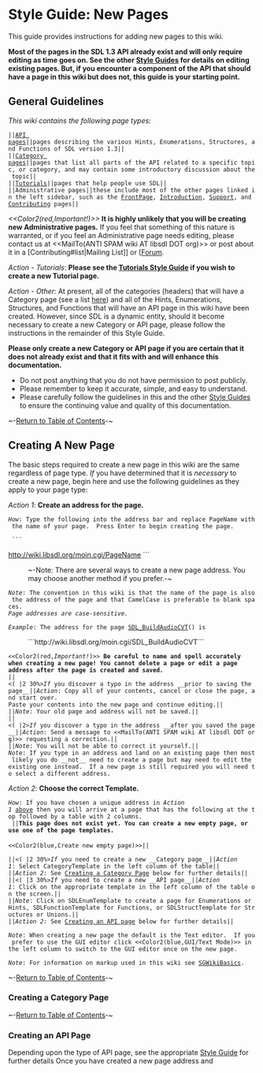 <!-- pragma section-numbers off -->
<!-- pragma camelcase off -->
<!-- acl All:read -->

= Style Guide: New Pages =

This guide provides instructions for adding new pages to this wiki. 

'''Most of the pages in the SDL 1.3 API already exist and will only require editing as time goes on.  See the other [[Contributing#guides|Style Guides]] for details on editing existing pages.  But, if you encounter a component of the API that should have a page in this wiki but does not, this guide is your starting point.'''


<span id="ToC"></span>

== General Guidelines ==
''This wiki contains the following page types:''
 ||[[CategoryAPI|API pages]]||pages describing the various Hints, Enumerations, Structures, and Functions of SDL version 1.3||
 ||[[APIByCategory|Category pages]]||pages that list all parts of the API related to a specific topic, or category, and may contain some introductory discussion about the topic||
 ||[[Tutorials]]||pages that help people use SDL||
 ||Administrative pages||these include most of the other pages linked in the left sidebar, such as the [[FrontPage]], [[Introduction]], [[Support]], and [[Contributing]] pages||

''<<Color2(red,Important!)>>'' '''It is highly unlikely that you will be creating new Administrative pages.'''  If you feel that something of this nature is warranted, or if you feel an Administrative page needs editing, please contact us at <<MailTo(ANTI SPAM wiki AT libsdl DOT org)>> or post about it in a [Contributing#list|Mailing List]] or [[http://forums.libsdl.org/ Forum].  

''Action - Tutorials'': '''Please see the [[SGTutorials|Tutorials Style Guide]] if you wish to create a new Tutorial page.'''

''Action - Other'': At present, all of the categories (headers) that will have a Category page (see a list [[SGFunctions#CategoryTable|here]]) and all of the Hints, Enumerations, Structures, and Functions that will have an API page in this wiki have been created.  However, since SDL is a dynamic entity, should it become necessary to create a new Category or API page, please follow the instructions in the remainder of this Style Guide. 


'''Please only create a new Category or API page if you are certain that it does not already exist and that it fits with and will enhance this documentation.'''
* Do not post anything that you do not have permission to post publicly.
* Please remember to keep it accurate, simple, and easy to understand.
* Please carefully follow the guidelines in this and the other [[Contributing#guides|Style Guides]] to ensure the continuing value and quality of this documentation.

~-[[#ToC|Return to Table of Contents]]-~
<br/>

<span id="blank"></span>
== Creating A New Page ==
The basic steps required to create a new page in this wiki are the same regardless of page type.  ''If'' you have determined that it is ''necessary'' to create a new page, begin here and use the following guidelines as they apply to your page type:

<span id="creating"></span>
''Action 1'': '''Create an address for the page.'''

 ''How'': Type the following into the address bar and replace <code>PageName</code> with the name of your page.  Press Enter to begin creating the page.

  ```
http://wiki.libsdl.org/moin.cgi/PageName
```
: ~-Note: There are several ways to create a new page address.  You may choose another method if you prefer.-~

 ''Note'': The convention in this wiki is that the name of the page is also the address of the page and that CamelCase is preferable to blank spaces.<br/>''Page addresses are case-sensitive.''

 ''Example'': The address for the page [[SDL_BuildAudioCVT]]() is
: ```http://wiki.libsdl.org/moin.cgi/SDL_BuildAudioCVT```

 <<Color2(red,''Important!'')>> '''Be careful to name and spell accurately when creating a new page!  You cannot delete a page or edit a page address after the page is created and saved.'''
 ||<( |2 30%>''If'' you discover a typo in the address __prior to saving the page__||''Action'': Copy all of your contents, cancel or close the page, and start over.<br/>Paste your contents into the new page and continue editing.||
 ||''Note'': Your old page and address will not be saved.||
 ||<( |2>''If'' you discover a typo in the address __after you saved the page__||''Action'': Send a message to <<MailTo(ANTI SPAM wiki AT libsdl DOT org)>> requesting a correction.||
 ||''Note'': You will not be able to correct it yourself.||
 ''Note'': If you type in an address and land on an existing page then most likely you do __not__ need to create a page but may need to edit the existing one instead.  If a new page is still required you will need to select a different address.

''Action 2'': '''Choose the correct Template.'''

 ''How'': If you have chosen a unique address in ''Action 1'' [[#creating|above]] then you will arrive at a page that has the following at the top followed by a table with 2 columns.
  ||'''This page does not exist yet. You can create a new empty page, or use one of the page templates.'''<br/><br/><<Color2(blue,Create new empty page)>>||

 ||<( |2 30%>''If'' you need to create a new __Category page__||''Action 1'': Select <code>CategoryTemplate</code> in the left column of the table||
 ||''Action 2'': See [[#category|Creating a Category Page]] below for further details||
 ||<( |3 30%>''If'' you need to create a new __API page__||''Action 1'': Click on the appropriate template in the ''left'' column of the table on the screen.||
 ||''Note'': Click on <code>SDLEnumTemplate</code> to create a page for Enumerations or Hints, <code>SDLFunctionTemplate</code> for Functions, or <code>SDLStructTemplate</code> for Structures or Unions.||
 ||''Action 2'': See [[#api|Creating an API page]] below for further details||

 ''Note'': When creating a new page the default is the Text editor.  If you prefer to use the GUI editor click <<Color2(blue,GUI/Text Mode)>> in the left column to switch to the GUI editor once on the new page.

 ''Note'': For information on markup used in this wiki see [[SGWikiBasics]].


~-[[#ToC|Return to Table of Contents]]-~
<br/>
<span id="category"></span>
=== Creating a Category Page ===


~-[[#ToC|Return to Table of Contents]]-~
<br/>
<span id="api"></span>
=== Creating an API Page ===
Depending upon the type of API page, see the appropriate [[Contributing#guides|Style Guide]] for further details
Once you have created a new page address and 
